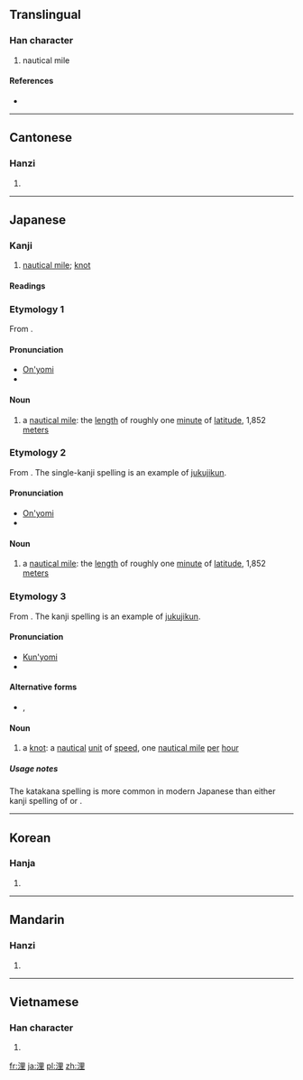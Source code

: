 ==Translingual==

===Han character===
{{Han char|rn=85|rad=水|as=07|sn=10|four=3611<sub>4</sub>|canj=水田土 (EWG)}}

# nautical mile

====References====
* {{Han ref|kx=0624.210|dkj=17485|dj=1022.050|hdz=31623.010|uh=6D6C|ud=28012|bh=AF40|bd=44864}}

----

==Cantonese==

===Hanzi===
{{yue-hanzi|jyut=|y=lei5}}

# {{defn|lang=yue|sort=水07}}

----

==Japanese==

===Kanji===
{{ja-kanji|grade=c|rs=水07}}

# [[nautical mile]]; [[knot]]

====Readings====
{{ja-readings
|on=[[り]] (ri)
|kun=[[かいり]] (kairi), [[ノット]] (notto)
}}

===Etymology 1===
From {{etyl|zho|ja|sort=り}} {{term|sc=Hani|浬}}.

====Pronunciation====
* [[音読み|On'yomi]]
* {{IPA|lang=ja|/ri/|[ɽi]}}

====Noun====
{{ja-noun|k|hira=り|rom=ri}}

# a [[nautical mile]]: the [[length]] of roughly one [[minute]] of [[latitude]], 1,852 [[meter]]s

===Etymology 2===
From {{etyl|zho|ja|sort=かいり}} {{term|sc=Hani|海里}}.  The single-kanji spelling {{Jpan|浬}} is an example of [[熟字訓#Japanese|jukujikun]].

====Pronunciation====
* [[音読み|On'yomi]]
* {{IPA|lang=ja|/ka.i.ri/|[käiɽi]}}

====Noun====
{{ja-noun|k|hira=かいり|rom=kairi}}

# a [[nautical mile]]: the [[length]] of roughly one [[minute]] of [[latitude]], 1,852 [[meter]]s

===Etymology 3===
From {{etyl|en|ja|sort=のっと}} {{term|lang=en|knot}}.  The kanji spelling {{Jpan|浬}} is an example of [[熟字訓#Japanese|jukujikun]].

====Pronunciation====
* [[訓読み|Kun'yomi]]
* {{IPA|lang=ja|/no.t.to/|[no̞tto̞]}}

====Alternative forms====
* {{l|ja|節}}, {{l|ja|ノット}}

====Noun====
{{ja-noun|k|kata=ノット|rom=notto|hidx=のっと}}

# a [[knot]]: a [[nautical]] [[unit]] of [[speed]], one [[nautical mile]] [[per]] [[hour]]

=====Usage notes=====
The katakana spelling {{l|ja|ノット}} is more common in modern Japanese than either kanji spelling of {{Jpan|浬}} or {{l|ja|節}}.

----

==Korean==

===Hanja===
{{ko-hanja|hangeul=리>이|eumhun=|rv=ri>i|mr=ri>i|y=li>i}}

# {{defn|lang=ko|sort=水07}}

----

==Mandarin==

===Hanzi===
{{cmn-hanzi|pin=[[lǐ]] ([[li3]])|wg=li<sup>3</sup>}}

# {{defn|lang=cmn|sort=水07}}

----

==Vietnamese==

===Han character===
{{vi-hantu|[[lí]], [[rí]]|rs=水07}}

# {{defn|lang=vi|sort=水07}}

[[fr:浬]]
[[ja:浬]]
[[pl:浬]]
[[zh:浬]]